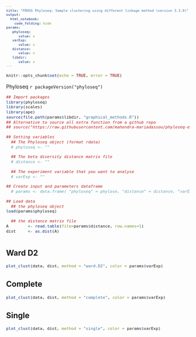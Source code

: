 ```yaml
---
title: "FROGS Phyloseq: Sample clustering using different linkage method (version 3.3.0)"
output: 
  html_notebook:
    code_folding: hide
params:
   phyloseq:
      value: x
   varExp:
      value: x
   distance:
      value: x
   libdir:
      value: x
---
```

<meta http-equiv="Content-Type" content="text/html; charset=UTF-8">

<style type="text/css">
code.r{ /* Code block */
  font-size: 11px;
}
pre { /* Code block */
  font-size: 11px
}
.button {
    background-color: #2a7ecc; /* Blue */
    border          : none;
    color           : white;
    padding         : 5px 10px;
    text-align      : center;
    text-decoration : none;
    display         : inline-block;
    font-size       : 12px;
    margin          : 4px 2px;
    cursor          : pointer;
    border-radius   : 8px;
}
h4 { 
    display      : block;
    font-size    : 1em;
    margin-top   : 1.33em;
    margin-bottom: 1.33em;
    margin-left  : 0;
    margin-right : 0;
    font-weight  : bold;
    color        : #2a7ecc;
}
</style>


```r
knitr::opts_chunk$set(echo = TRUE, error = TRUE)
```
Phyloseq `r packageVersion("phyloseq")`

```r

## Import packages
library(phyloseq)
library(scales)
library(ape)
source(file.path(params$libdir, "graphical_methods.R"))
## Alternative to source all extra function from a github repo
## source("https://raw.githubusercontent.com/mahendra-mariadassou/phyloseq-extended/master/load-extra-functions.R")

## Setting variables
  ## The Phyloseq object (format rdata)
  # phyloseq <- ""

  ## The beta diversity distance matrix file
  # distance <- ""

  ## The experiment variable that you want to analyse
  # varExp <- ""

## Create input and parameters dataframe
  # params <- data.frame( "phyloseq" = phylose, "distance" = distance, "varExp" = varExp)

## Load data
  ## the phyloseq object
load(params$phyloseq)

  ## the distance matrix file
A        <- read.table(file=params$distance, row.names=1)
dist     <- as.dist(A)
```

# {.tabset .tabset-fade .tabset-pills}

## Ward D2
```r
plot_clust(data, dist, method = "ward.D2", color = params$varExp)
```

## Complete
```r
plot_clust(data, dist, method = "complete", color = params$varExp)
```

## Single
```r
plot_clust(data, dist, method = "single", color = params$varExp)
```
